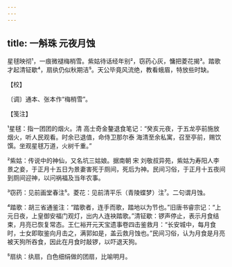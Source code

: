 ```yaml
---
---
---
```

title: 一斛珠 元夜月蚀
---







星毬映彻¹，一痕微褪梅梢雪。紫姑待话经年别²，窃药心灰，慵把菱花揭³。踏歌才起清钲歇⁴，扇纨仍似秋期洁⁵。天公毕竟风流绝，教看蛾眉，特放些时缺。





【校】


〔调〕通本、张本作“梅梢雪”。





【笺注】


¹星毬：指一团团的烟火。清 高士奇金鏊退食笔记：“癸亥元夜，于五龙亭前施放烟火，听人民观看。时余已退值，命侍卫那尔泰 海清至余私寓，召至亭前，赐饮馔。坐观星毬万道，火树千重。”

²紫姑：传说中的神仙，又名坑三姑娘。据南朝 宋 刘敬叔异苑，紫姑为寿阳人李景之妾，于正月十五日为景妻害死于厕间，死后为神。民间习俗，于正月十五夜间到厕间迎神，以问祸福及当年农事。

³窃药：见前画堂春注⁵。菱花：见前清平乐（青陵蝶梦）注⁷。二句谓月蚀。

⁴踏歌：胡三省通鉴注：“踏歌者，连手而歌，踏地以为节也。”旧唐书睿宗记：“上元日夜，上皇御安福门观灯，出内人连袂踏歌。”清钲歇：锣声停止，表示月食结束，月亮已恢复常态。王仁裕开元天宝遗事卷四击鉴救月：“长安城中，每月食时，士女即取鉴向月击之，满郭如是，盖云救月蚀也。”民间习俗，认为月食是月亮被天狗所吞食，因此在月食时敲锣，以吓退天狗。

⁵扇纨：纨扇，白色细绢做的团扇，比喻明月。